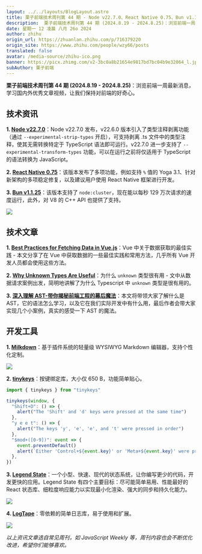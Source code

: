 ```yaml
---
layout: ../../layouts/BlogLayout.astro
title: 栗子前端技术周刊第 44 期 - Node v22.7.0、React Native 0.75、Bun v1.1.25...
description:  栗子前端技术周刊第 44 期 (2024.8.19 - 2024.8.25)：浏览前端一周最新消息，学习国内外优秀文章视频，让我们保持对前端的好奇心。1. Node v22.7.0：Node v22.7.0 发布，v22.6.0 版本引入了类型注释剥离功能（通过 --experimental-strip-types 开启），可支持剥离 .ts 文件中的类型注释，使其无需转换特定于 TypeScript 语法即可运行。v22.7.0 进一步支持了 --experimental-transform-types 功能，可以在运行之前将仅适用于 TypeScript 的语法转换为 JavaScript。 2. React Native 0.75：该版本发布了多项功能，例如支持 % 值的 Yoga 3.1、针对新架构的多项稳定修复，以及建议用户使用 React Native 框架进行开发。 3. Bun v1.1.25：该版本支持了 node：cluster，现在能以每秒 129 万次请求的速度运行，此
date: 星期一 12 凌晨 八月 26o 2024
author: zhihu
origin_url: https://zhuanlan.zhihu.com/p/716379220
origin_site: https://www.zhihu.com/people/wzy66/posts
translated: false
avatar: /media-source/zhihu-ico.png
banner: https://picx.zhimg.com/v2-3bc0a8b21654e9817bd7bc04b9e32064_l.jpg
subAuthor: 栗子前端
---
```



<Reference client:only="react" title="栗子前端技术周刊第 44 期 - Node v22.7.0、React Native 0.75、Bun v1.1.25..." url="https://zhuanlan.zhihu.com/p/716379220" />



**栗子前端技术周刊第 44 期 (2024.8.19 - 2024.8.25)**：浏览前端一周最新消息，学习国内外优秀文章视频，让我们保持对前端的好奇心。

## **技术资讯**

**1\. [Node v22.7.0](https://link.zhihu.com/?target=https%3A//nodejs.org/en/blog/release/v22.7.0)**：Node v22.7.0 发布，v22.6.0 版本引入了类型注释剥离功能（通过 `--experimental-strip-types` 开启），可支持剥离 .ts 文件中的类型注释，使其无需转换特定于 TypeScript 语法即可运行。v22.7.0 进一步支持了 `--experimental-transform-types` 功能，可以在运行之前将仅适用于 TypeScript 的语法转换为 JavaScript。  

**2\. [React Native 0.75](https://link.zhihu.com/?target=https%3A//reactnative.dev/blog/2024/08/12/release-0.75)**：该版本发布了多项功能，例如支持 `%` 值的 Yoga 3.1、针对新架构的多项稳定修复，以及建议用户使用 React Native 框架进行开发。  

**3\. [Bun v1.1.25](https://link.zhihu.com/?target=https%3A//bun.sh/blog/bun-v1.1.25)**：该版本支持了 `node:cluster`，现在能以每秒 129 万次请求的速度运行，此外，对 V8 的 C++ API 也提供了支持。  

![](https://pic2.zhimg.com/v2-8eef4f73a5cdb1385000c375857a6379_b.jpg)

## **技术文章**

**1\. [Best Practices for Fetching Data in Vue.js](https://link.zhihu.com/?target=https%3A//blog.jobins.jp/best-practices-for-fetching-data-in-vuejs%23heading-separate-api-calls-into-services)**：Vue 中关于数据获取的最佳实践 - 本文分享了在 Vue 中获取数据的一些最佳实践和常用方法，几乎所有 Vue 开发人员都会使用这些方法。  

**2\. [Why Unknown Types Are Useful](https://link.zhihu.com/?target=https%3A//michaeluloth.com/programming-types-unknown-why-useful/)**：为什么 `unknown` 类型很有用 - 文中从数据请求案例出发，简明地讲解了为什么 Typescript 中 `unknown` 类型是很有用的。  

**3\. [深入理解 AST-带你揭秘前端工程的幕后魔法](https://link.zhihu.com/?target=https%3A//juejin.cn/post/7405239837939548160)**：本文将带领大家了解什么是 AST，它的语法怎么学习，以及它在我们实际开发中有什么用，最后作者会带大家实现几个小案例，真实的感受一下 AST 的魔法。  

## **开发工具**

**1\. [Milkdown](https://link.zhihu.com/?target=https%3A//milkdown.dev/)**：基于插件系统的轻量级 WYSIWYG Markdown 编辑器，支持个性化定制。

![](https://pic4.zhimg.com/v2-568cd70174350a2e46f08d6065098dbf_b.jpg)

**2\. [tinykeys](https://link.zhihu.com/?target=https%3A//github.com/jamiebuilds/tinykeys)**：按键绑定库，大小仅 650 B，功能简单贴心。

```js
import { tinykeys } from "tinykeys"

tinykeys(window, {
  "Shift+D": () => {
    alert("The 'Shift' and 'd' keys were pressed at the same time")
  },
  "y e e t": () => {
    alert("The keys 'y', 'e', 'e', and 't' were pressed in order")
  },
  "$mod+([0-9])": event => {
    event.preventDefault()
    alert(`Either 'Control+${event.key}' or 'Meta+${event.key}' were pressed`)
  },
})
```

**3\. [Legend State](https://link.zhihu.com/?target=https%3A//github.com/LegendApp/legend-state)**：一个小型、快速、现代的状态系统，让你编写更少的代码，开发更快的应用。Legend State 有四个主要目标：尽可能简单易用、性能最好的 React 状态库、细粒度响应能力以实现最小化渲染、强大的同步和持久化能力。

![](https://pic2.zhimg.com/v2-aef88beb3595867d3a3cb471d02a9081_b.jpg)

**4\. [LogTape](https://link.zhihu.com/?target=https%3A//github.com/dahlia/logtape)**：零依赖的简单日志库，易于使用和扩展。

![](https://pic2.zhimg.com/v2-30e65baeb5b84210fd3e714d6003c525_b.jpg)

_以上资讯文章选自常见周刊，如 JavaScript Weekly 等，周刊内容也会不断优化改进，希望你们能够喜欢。_




